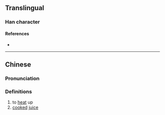 {{character info}}
==Translingual==

===Han character===
{{Han char|rn=86|rad=火|as=04|sn=8|four=98832|canj=FCI|ids=⿰火公}}

====References====
* {{Han ref|kx=0666.280|dkj=18892|dj=1076.050|hdz=32192.110|uh=7082|ud=28802|bh=CD58|bd=52568}}

----

==Chinese==
{{zh-forms}}

===Pronunciation===
{{zh-pron
|m=zhōng
|c=zung1
|mc=y
|oc=y
|ma=
|cat=v,n
}}

===Definitions===
{{zh-hanzi}}

# to [[heat]] up
# [[cook]]ed [[juice]]